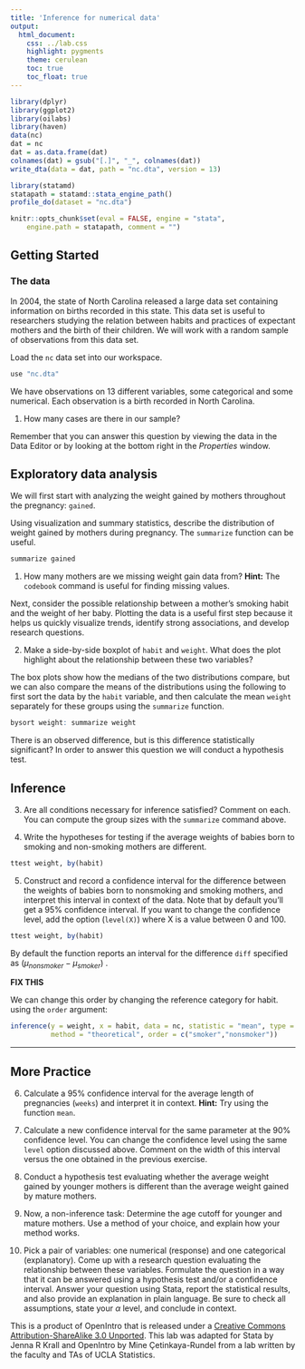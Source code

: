 ```yaml
---
title: 'Inference for numerical data'
output:
  html_document:
    css: ../lab.css
    highlight: pygments
    theme: cerulean
    toc: true
    toc_float: true
---
```



```r
library(dplyr)
library(ggplot2)
library(oilabs)
library(haven)
data(nc)
dat = nc
dat = as.data.frame(dat)
colnames(dat) = gsub("[.]", "_", colnames(dat))
write_dta(data = dat, path = "nc.dta", version = 13)

library(statamd)
statapath = statamd::stata_engine_path()
profile_do(dataset = "nc.dta")

knitr::opts_chunk$set(eval = FALSE, engine = "stata", 
    engine.path = statapath, comment = "")
```

## Getting Started

### The data

In 2004, the state of North Carolina released a large data set containing 
information on births recorded in this state. This data set is useful to 
researchers studying the relation between habits and practices of expectant 
mothers and the birth of their children. We will work with a random sample of 
observations from this data set.

Load the `nc` data set into our workspace.

```r
use "nc.dta"
```

We have observations on 13 different variables, some categorical and some 
numerical. Each observation is a birth recorded in North Carolina.


1.  How many cases are there in our sample?

Remember that you can answer this question by viewing the data in the Data Editor or by looking at the bottom right in the *Properties* window.



## Exploratory data analysis

We will first start with analyzing the weight gained by mothers throughout the 
pregnancy: `gained`.

Using visualization and summary statistics, describe the distribution of weight 
gained by mothers during pregnancy. The `summarize` function can be useful.

```r
summarize gained
```

1.  How many mothers are we missing weight gain data from?  **Hint:** The `codebook` command is useful for finding missing values.

Next, consider the possible relationship between a mother's smoking habit and the 
weight of her baby. Plotting the data is a useful first step because it helps 
us quickly visualize trends, identify strong associations, and develop research
questions.

2.  Make a side-by-side boxplot of `habit` and `weight`. What does the plot 
highlight about the relationship between these two variables?

The box plots show how the medians of the two distributions compare, but we can
also compare the means of the distributions using the following to 
first sort the data by the `habit` variable, and then calculate the mean
`weight` separately for these groups using the `summarize` function.

```r
bysort weight: summarize weight
```

There is an observed difference, but is this difference statistically 
significant? In order to answer this question we will conduct a hypothesis test.

## Inference

3.  Are all conditions necessary for inference satisfied? Comment on each. You can 
compute the group sizes with the `summarize` command above.

4.  Write the hypotheses for testing if the average weights of babies born to 
smoking and non-smoking mothers are different.


```r
ttest weight, by(habit)
```

5.  Construct and record a confidence 
interval for the difference between the weights of babies born to nonsmoking and 
smoking mothers, and interpret this interval in context of the data. Note that by 
default you'll get a 95% confidence interval. If you want to change the
confidence level, add the option (`level(X)`) where X is a value
between 0 and 100. 

```r
ttest weight, by(habit)
```

By default the function reports an interval for the difference `diff` specified as ($\mu_{nonsmoker} - \mu_{smoker}$)
. 

**FIX THIS**

We can change this order by changing the reference category for habit.  using the `order` argument:

```r
inference(y = weight, x = habit, data = nc, statistic = "mean", type = "ci", 
          method = "theoretical", order = c("smoker","nonsmoker"))
```

* * *

## More Practice

6.  Calculate a 95% confidence interval for the average length of pregnancies 
(`weeks`) and interpret it in context. **Hint:** Try using the function `mean`.

7.  Calculate a new confidence interval for the same parameter at the 90% 
confidence level. You can change the confidence level using the same `level` option discussed above. Comment on the width of this interval versus 
the one obtained in the previous exercise.

8.  Conduct a hypothesis test evaluating whether the average weight gained by 
younger mothers is different than the average weight gained by mature mothers.

9.  Now, a non-inference task: Determine the age cutoff for younger and mature 
mothers. Use a method of your choice, and explain how your method works.

10. Pick a pair of variables: one numerical (response) and one categorical (explanatory). 
Come up with a research question evaluating the relationship between these variables. 
Formulate the question in a way that it can be answered using a hypothesis test
and/or a confidence interval. Answer your question using Stata, report the statistical results, and also provide an explanation in 
plain language. Be sure to check all assumptions, state your $\alpha$ level, and conclude 
in context.

<div id="license">
This is a product of OpenIntro that is released under a [Creative Commons 
Attribution-ShareAlike 3.0 Unported](http://creativecommons.org/licenses/by-sa/3.0).
This lab was adapted for Stata by Jenna R Krall and OpenIntro by Mine &Ccedil;etinkaya-Rundel from a lab written by the faculty and TAs of UCLA Statistics.
</div>